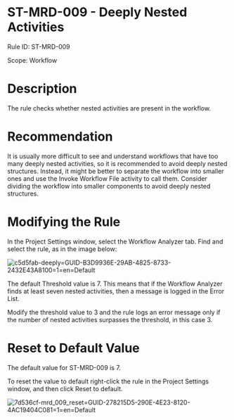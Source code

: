 ﻿# ST-MRD-009 - Deeply Nested Activities

Rule ID: ST-MRD-009

Scope: Workflow

# Description

The rule checks whether nested activities are present in the workflow.

# Recommendation

It is usually more difficult to see and understand workflows that have too many deeply nested activities, so it is recommended to avoid deeply nested structures. Instead, it might be better to separate the workflow into smaller ones and use the Invoke Workflow File activity to call them. Consider dividing the workflow into smaller components to avoid deeply nested structures.

# Modifying the Rule

In the Project Settings window, select the Workflow Analyzer tab. Find and select the rule, as in the image below:

![c5d5fab-deeply=GUID-B3D9936E-29AB-4825-8733-2432E43A8100=1=en=Default](/images/c5d5fab-deeply=GUID-B3D9936E-29AB-4825-8733-2432E43A8100=1=en=Default.png)

The default Threshold value is 7. This means that if the Workflow Analyzer finds at least seven nested activities, then a message is logged in the Error List.

Modify the threshold value to 3 and the rule logs an error message only if the number of nested activities surpasses the threshold, in this case 3.

# Reset to Default Value

The default value for ST-MRD-009 is 7.

To reset the value to default right-click the rule in the Project Settings window, and then click Reset to default.

![7d536cf-mrd_009_reset=GUID-278215D5-290E-4E23-8120-4AC19404C081=1=en=Default](/images/7d536cf-mrd_009_reset=GUID-278215D5-290E-4E23-8120-4AC19404C081=1=en=Default.png)
